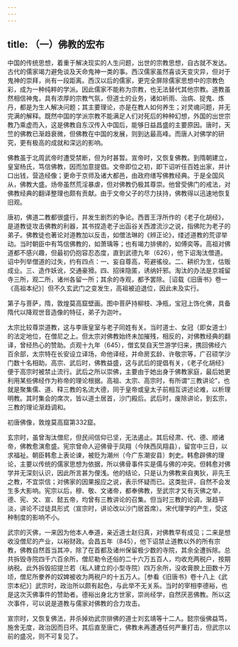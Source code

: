 ```yaml
---
---
---
```

title: （一）佛教的宏布
---



中国的传统思想，着重于解决现实的人生问题，出世的宗教思想，自古就不发达。古代的儒家竭力避免谈及天命鬼神一类的事。西汉儒家虽然喜谈天变灾异，但对于鬼神的崇拜，尚有一段距离。西汉以后的儒家，更完全屏除儒家思想中的宗教色彩，成为一种纯粹的学派。因此儒家不能称为宗教，也无法替代其他宗教。道教虽然相信神鬼，具有浓厚的宗教气氛，但道士的业务，诸如祈雨、治病、捉鬼、炼丹，都是为生人解决问题；其主要理论，亦是在教人如何养生；对灵魂问题，并无完满的解释。既然中国的学派宗教不能满足人们对死后的种种幻想，外国的出世宗教乃乘虚而入，这是佛教自东汉传入中国后，能够日益昌盛的主要原因。唐时，天竺的佛教已渐趋衰微，但佛教在中国的发展，则到达最高峰。而唐人对佛学的研究，更有极高的成就和深远的影响。

佛教虽于北周武帝时遭受禁断，但为时甚暂。宣帝时，又恢复佛教。到隋朝建立，皇室杨氏，笃信佛教，因而加意提倡。文帝即位之初，即下诏听任百姓出家，并计口出钱，营造经像；更命于京师及诸大都邑，由政府缮写佛教经典。于是全国风从，佛教大盛。炀帝虽然荒淫暴虐，但对佛教仍极其尊崇。他曾受佛门的戒法，对佛教经典的翻译整理也颇有贡献。由于文帝父子的尽力扶持，佛教得以迅速地恢复旧观。

唐初，佛道二教都很盛行，并发生剧烈的争论。西晋王浮所作的《老子化胡经》，是道教徒攻击佛教的利器，其书捏造老子出函谷关西渡流沙之说，指佛陀为老子的弟子。佛教徒也著论对道教加以反击，如僧法琳的《辨正论》，缕述道教的荒谬举动。当时朝臣中有笃信佛教的，如萧瑀等；也有竭力排佛的，如傅奕等。高祖对佛道都不感兴趣，但最初仍抱容忍态度，直到武德九年（626），他下诏淘汰僧道。诏中列举僧道的过失，约有四点：一、妄自尊高，苟避徭役。二、耕织为生，估贩成业。三、造作妖讹，交通豪猾。四、招徕隐匿，诱纳奸邪。淘汰的办法是京城留寺三所，观二所，诸州各留一所；其余的寺观，都予罢除。［诏载《旧唐书》卷一《高祖本纪》］但不久玄武门之变发生，高祖被迫退位，因此未及实行。

第子与菩萨，隋，敦煌莫高窟壁画。图中菩萨持柳枝、净瓶，宝冠上饰化佛，具备隋代以降观世音造像的特征，弟子为迦叶。

太宗比较尊崇道教，这与李唐皇室与老子同姓有关。当时道士、女冠（即女道士）的法定地位，在僧尼之上。但太宗对佛教始终未加摧残，相反的，对佛教经典的翻译，曾经热心的赞助。贞观十九年（645），僧玄奘自天竺游学归来，携回佛经六百余部，太宗特在长安设立译场，命他译经，并命房玄龄、许敬宗等，广召硕学沙门数十名相助。高宗、武后时，佛教益盛，这与武后的提倡有关，《老子化胡经》便于高宗时被禁止流行。武后之所以崇佛，主要由于她出身于佛教家庭，最后她更利用某些佛经作为称帝的理论根据。高祖、太宗、高宗时，有所谓“三教讲论”，也就是聚集儒、道、释三教的名流大德，同于皇帝或皇太子前相互讲述论难，以析理明教。其时集会的席次，皆以道士居首，沙门殿后。武后时，废除讲论，到玄宗，三教的理论渐趋调和。

初唐佛像，敦煌莫高窟第332窟。

玄宗时，虽曾淘汰僧尼，但民间信仰已坚，无法遏止。其后经肃、代、德、顺诸帝，佛教愈演愈盛。宪宗曾命人迎佛骨于凤翔（今陕西凤翔县），留宫中三日，以求福祉。朝臣韩愈上表论谏，被贬为潮州（今广东潮安县）刺史。韩愈辟佛的理论，主要以传统的儒家思想为依据，所以佛骨事件实是儒与佛的冲突。但韩愈对佛学并无深刻认识，因此所言甚为俚浅。他的结论，只是认为佛教来自夷狄，非先王之教，不宜崇信；对佛家的因果报应之说，表示怀疑而已。这类批评，自然不会发生多大影响。宪宗以后，穆、敬、文诸帝，都奉佛教，至武宗才又有灭佛之举，德、宪、文、宣、懿五帝，均曾有三教讲论的召集。但当时三教的论调，渐趋平淡，讲论不过徒具形式（宣宗时，讲论改以沙门居首席）。宋代理学的产生，受这种制度的影响不小。

武宗的灭佛，一来因为他本人奉道，亲近道士赵归真，对佛教早有成见；二来是想收没僧尼的产业，以裕财政。会昌五年（845），他下诏禁止道教以外的所有宗教，佛教自然首当其冲，除了在首都及诸州保留极少数的寺院，其余全遭拆除。总共拆毁寺院四千六百余所，僧尼勒令还俗的二十六万五百人，均收充两税户，按期纳税。此外拆毁招提兰若（私人建立的小型寺院）四万余所，没收膏腴上田数十万顷，僧尼所豢养的奴婢被收为两税户的十五万人。［参看《旧唐书》卷十八上《武宗本纪》］武宗时，政治所以颇有起色，与此举不无关系。当时的宰相李德裕，也是这次灭佛事件的赞助者。德裕出身北方世家，崇尚经学，自然厌恶佛教。所以这次事件，可以说是道教与儒家对佛教的合力攻击。

宣宗时，又恢复佛法，并杀掉劝武宗排佛的道士刘玄靖等十二人。懿宗佞佛益笃，施舍无度，政治因而日坏。其后直至唐亡，佛教未再遭遇任何严重打击，但武宗以前的盛况，则不可复见了。